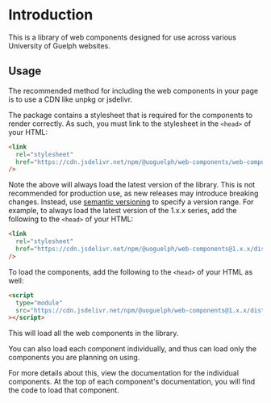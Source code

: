 
<Meta title="Web Components/Getting Started" />

# Introduction

This is a library of web components designed for use across various University of Guelph websites.

## Usage

The recommended method for including the web components in your page is to use a CDN like unpkg or jsdelivr.

The package contains a stylesheet that is required for the components to render correctly.
As such, you must link to the stylesheet in the `<head>` of your HTML:

```html
<link
  rel="stylesheet"
  href="https://cdn.jsdelivr.net/npm/@uoguelph/web-components/web-components/dist/uofg-web-components/uofg-web-components.css"
/>
```

Note the above will always load the latest version of the library.
This is not recommended for production use, as new releases may introduce breaking changes.
Instead, use [semantic versioning](https://semver.org/) to specify a version range.
For example, to always load the latest version of the 1.x.x series, add the following to the `<head>` of your HTML:

```html
<link
  rel="stylesheet"
  href="https://cdn.jsdelivr.net/npm/@uoguelph/web-components@1.x.x/dist/uofg-web-components/uofg-web-components.css"
/>
```

To load the components, add the following to the `<head>` of your HTML as well:

```html
<script
  type="module"
  src="https://cdn.jsdelivr.net/npm/@uoguelph/web-components@1.x.x/dist/uofg-web-components/uofg-web-components.esm.js"
></script>
```

This will load all the web components in the library.

You can also load each component individually, and thus can load only the components you are planning on using.

For more details about this, view the documentation for the individual components.
At the top of each component's documentation, you will find the code to load that component.
